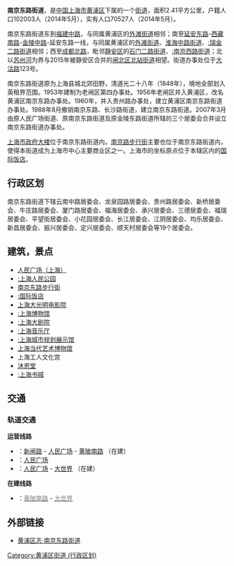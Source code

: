 {{中国乡级行政区
|行政区全称 = 南京东路街道
|景观照片文件名 = Shanghai - Nanjing Road.jpeg
|景观照片描述 = 南京东路步行街
|汉语拼音 = 
|其他语言 = 
|其他语言名称 = 
|位置图文件名 = 
|位置图描述 = 
|自定义图片=
|上级行政区 = [[上海市|上海市]][[黄浦区|黄浦区]]
|行政区类别 = 街道
|行政区划代码 = 310101002
|行政区划 = 19个
|村委会 = 
|居委会 = 19
|建置时间 = 1960年12月
|领导职位 = 办事处主任
|领导名称 = 任伟峰
|政府驻地 = 大沽路123号3-5楼
|毗邻 = [[黄浦区|黄浦区]][[外滩街道|外滩街道]]、[[淮海中路街道|淮海中路街道]]、[[瑞金二路街道|瑞金二路街道]]、[[静安区|静安区]][[石门二路街道|石门二路街道]]、[[南京西路街道|南京西路街道]]
|总面积 = 2.41[[平方公里|平方公里]]
|总人口 = 
|户籍人口 = 101,172人
|户籍人口年份 = 
|常住人口 = 
|常住人口年份 = 
|人口密度 =
|GDP = 
|邮政编码 = 200003
|电话区号 = 21
|官方网站 = http://njjd.huangpuqu.sh.cn/
|网站名称 = 南京东路街道
}}

'''南京东路街道'''，是[[中国|中国]][[上海市|上海市]][[黄浦区|黄浦区]]下属的一个[[街道_(行政區劃)|街道]]，面积2.41平方公里，户籍人口102003人（2014年5月），实有人口70527人（2014年5月）。

南京东路街道东到[[福建中路|福建中路]]，与同属黄浦区的[[外滩街道|外滩街道]]相邻；南至[[延安东路|延安东路]]-[[西藏南路|西藏南路]]-[[金陵中路|金陵中路]]-延安东路一线，与同属黄浦区的[[外滩街道|外滩街道]]、[[淮海中路街道|淮海中路街道]]、[[:瑞金二路街道|:瑞金二路街道]]相邻；西至[[成都北路|成都北路]]，毗邻[[静安区|静安区]]的[[石门二路街道|石门二路街道]]、[[:南京西路街道|:南京西路街道]]；北以[[苏州河|苏州河]]为界与2015年被静安区合并的[[闸北区|闸北区]][[北站街道|北站街道]]相望。街道办事处位于[[大沽路|大沽路]]123号。

南京东路街道原为上海县城北郊田野，清道光二十八年（1848年），境地全部划入英租界范围。1953年建制为老闸区第四办事处。1956年老闸区并入黄浦区，改名黄浦区南京东路办事处。1960年，并入贵州路办事处，建立黄浦区南京东路街道办事处。1988年8月撤销南京东路、长沙路街道，建立南京东路街道。2007年3月由原人民广场街道、原南京东路街道及原金陵东路街道所辖的三个居委会合并设立南京东路街道办事处。

[[:人民大厦_(上海)|上海市政府大楼]]位于南京东路街道内。[[南京路步行街|南京路步行街]]主要也位于南京东路街道内，使得本街道成为上海市中心主要商业区之一。上海市的坐标原点位于本辖区内的[[国际饭店|国际饭店]]。

== 行政区划 ==
南京东路街道下辖云南中路居委会、龙泉园路居委会、贵州路居委会、新桥居委会、牛庄路居委会、厦门路居委会、福海居委会、承兴居委会、三德居委会、福瑞居委会、平望街居委会、小花园居委会、长江居委会、江阴居委会、均乐居委会、新昌居委会、振兴居委会、定兴居委会、顺天村居委会等19个居委会。

== 建筑，景点 ==
* [[:人民广场_(上海)|人民广场（上海）]]
* [[:上海人民公园|:上海人民公园]]
* [[:南京东路_(上海市)|南京东路步行街]]
* [[:国际饭店|:国际饭店]]
* [[:大光明电影院_(上海)|上海大光明电影院]]
* [[:上海博物馆|:上海博物馆]]
* [[:上海大剧院|:上海大剧院]]
* [[:上海音乐厅|:上海音乐厅]]
* [[:上海城市规划展示馆|:上海城市规划展示馆]]
* [[上海当代艺术博物馆|上海当代艺术博物馆]]
* 上海工人文化宫
* [[:慕尔堂|沐恩堂]]
* [[:上海书城|:上海书城]]

== 交通 ==

=== 轨道交通 ===

'''运营线路'''
* '''{{上海地铁线路名|1}}'''：[[新闸路站|新闸路]] - [[人民广场站_(上海市)|人民广场]] '''{{上海地铁线路名|2}} {{上海地铁线路名|8}}''' - [[黄陂南路站|黄陂南路]] '''{{上海地铁线路名|14}}''' （在建）
* '''{{上海地铁线路名|2}}'''：[[人民广场站_(上海市)|人民广场]] '''{{上海地铁线路名|1}} {{上海地铁线路名|8}}'''
* '''{{上海地铁线路名|8}}'''：[[人民广场站_(上海市)|人民广场]] '''{{上海地铁线路名|1}} {{上海地铁线路名|2}}''' - [[大世界站_(上海)|大世界]] '''{{上海地铁线路名|14}}''' （在建）

'''在建线路'''
* '''{{上海地铁线路名|14}}'''：[[黄陂南路站|<span style="color:gray;font-style">黄陂南路</span>]] '''{{上海地铁线路名|1}}''' - [[大世界站_(上海)|<span style="color:gray;font-style">大世界</span>]] '''{{上海地铁线路名|8}}'''

== 外部链接 ==
* [http://www.shtong.gov.cn/newsite/node2/node4/node2249/huangpu/node34381/node34400/node34402/userobject1ai19217.html 黄浦区志·南京东路街道]{{Wayback|url=http://www.shtong.gov.cn/newsite/node2/node4/node2249/huangpu/node34381/node34400/node34402/userobject1ai19217.html |date=20160326110343 }}

{{上海市黄浦区行政区划}}

[[Category:黄浦区街道_(行政区划)|Category:黄浦区街道 (行政区划)]]